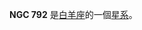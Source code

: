 {{NGCInfoBox|NGCID=NGC 792|發現者=約翰·弗里德里希·威廉·赫歇爾|發現日期=1828年9月-日|其他編號=UGC 1517,MCG 2-6-15,ZWG 438.14|曆元=J2000.0|赤經=2時2分15.3秒
|赤緯=15°42'44"|星座=白羊座|星體=星系|星等=13.2|表面亮度=13.8|藍等=14.2}}

'''NGC 792''' 是[[白羊座|白羊座]]的一個[[星系|星系]]。

{{NGCReference|792}}

{{Catalogs|NGC=792}}